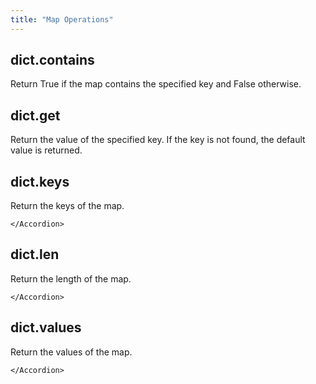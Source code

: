 ```yaml
---
title: "Map Operations"
---
```

## dict.contains
Return True if the map contains the specified key and False otherwise.

<Accordion title="Parameters">
    <ParamField body="key" type="int | str | IntegerValue | StringValue" required="true" >
</ParamField>
    </Accordion>

    
## dict.get
Return the value of the specified key. If the key is not found, the default value is returned.

<Accordion title="Parameters">
    <ParamField body="key" type="Value" required="true" >
</ParamField>

<ParamField body="default" type="Value | None" required="false" >
</ParamField>
    </Accordion>

    
## dict.keys
Return the keys of the map.

<Accordion title="Parameters">
    
    </Accordion>

    
## dict.len
Return the length of the map.

<Accordion title="Parameters">
    
    </Accordion>

    
## dict.values
Return the values of the map.

<Accordion title="Parameters">
    
    </Accordion>

    
    